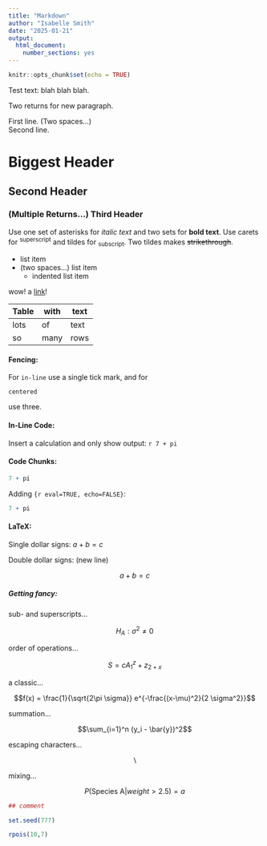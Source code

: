 ```yaml
---
title: "Markdown"
author: "Isabelle Smith"
date: "2025-01-21"
output: 
  html_document: 
    number_sections: yes
---
```


```r
knitr::opts_chunk$set(echo = TRUE)
```

Test text: blah blah blah.

Two returns for new paragraph.

First line. (Two spaces...)  
Second line.

# Biggest Header

## Second Header




### (Multiple Returns...) Third Header

Use one set of asterisks for *italic text* and two sets for **bold text**. Use carets for ^superscript^ and tildes for ~subscript~. Two tildes makes ~~strikethrough~~.

- list item  
- (two spaces...) list item
  + indented list item


wow! a [link](www.google.com)!

Table | with | text
------|------|-----
lots  | of   | text
so    | many | rows


#### Fencing:

For `in-line` use a single tick mark, and for  

```
centered
```

use three.


#### In-Line Code:

Insert a calculation and only show output: `r 7 + pi`

#### Code Chunks:

```r

7 + pi

```


Adding `{r eval=TRUE, echo=FALSE}`:

```r

7 + pi

```


#### LaTeX:

Single dollar signs: $a+b=c$

Double dollar signs: (new line)

$$a+b=c$$


##### Getting fancy:

sub- and superscripts...

$$H_A: \sigma^2 \neq 0$$

order of operations...

$$S=cA^z_1 + z_{2+x}$$


a classic...

$$f(x) = \frac{1}{\sqrt{2\pi \sigma}} e^{-\frac{(x-\mu)^2}{2 \sigma^2}}$$

summation...

$$\sum_{i=1}^n (y_i - \bar{y})^2$$

escaping characters...

$$\backslash$$

mixing...

$$P(\mbox{Species A} | weight>2.5) = a$$


```r

## comment

set.seed(777)

rpois(10,7)

```

